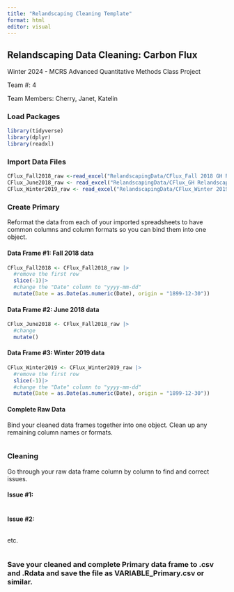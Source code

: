 ```yaml
---
title: "Relandscaping Cleaning Template"
format: html
editor: visual
---
```


## Relandscaping Data Cleaning: Carbon Flux

Winter 2024 - MCRS Advanced Quantitative Methods Class Project

Team #: 4

Team Members: Cherry, Janet, Katelin

### Load Packages

```r
library(tidyverse)
library(dplyr)
library(readxl)
```

### Import Data Files

```r
CFlux_Fall2018_raw <-read_excel("RelandscapingData/CFlux_Fall 2018 GH Relandscaping Carbon Flux Data.xlsx")
CFlux_June2018_raw <- read_excel("RelandscapingData/CFlux_GH Relandscaping Carbon Flux Data_Jun2018.xlsx")
CFlux_Winter2019_raw <- read_excel("RelandscapingData/CFlux_Winter 2019 GH Relandscaping Carbon Flux Data.xlsx")

```

### Create Primary

Reformat the data from each of your imported spreadsheets to have common columns and column formats so you can bind them into one object.

#### Data Frame #1: Fall 2018 data

```r
CFlux_Fall2018 <- CFlux_Fall2018_raw |>
  #remove the first row
  slice(-1)|>
  #change the "Date" column to "yyyy-mm-dd"
  mutate(Date = as.Date(as.numeric(Date), origin = "1899-12-30"))
```

#### Data Frame #2: June 2018 data

```r
CFlux_June2018 <- CFlux_Fall2018_raw |>
  #change 
  mutate()
```

#### Data Frame #3: Winter 2019 data

```r
CFlux_Winter2019 <- CFlux_Winter2019_raw |>
  #remove the first row
  slice(-1)|>
  #change the "Date" column to "yyyy-mm-dd"
  mutate(Date = as.Date(as.numeric(Date), origin = "1899-12-30"))
```

#### Complete Raw Data

Bind your cleaned data frames together into one object. Clean up any remaining column names or formats.

```r

```

### Cleaning

Go through your raw data frame column by column to find and correct issues.

#### Issue #1:

```r

```

#### Issue #2:

```r

```

etc.

```r

```

### Save your cleaned and complete Primary data frame to .csv and .Rdata and save the file as VARIABLE_Primary.csv or similar.

```r

```
